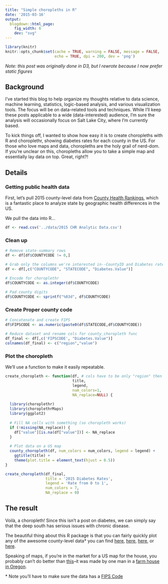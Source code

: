```yaml
---
title: "Simple choropleths in R"
date: '2015-03-16'
output:
  blogdown::html_page:
    fig_width: 6
    dev: "svg"
---
```


```r
library(knitr)
knitr::opts_chunk$set(cache = TRUE, warning = FALSE, message = FALSE, 
                      echo = TRUE, dpi = 200, dev = 'png')
```

*Note: this post was originally done in D3, but I rewrote because I now prefer static figures*

## Background

I’ve started this blog to help organize my thoughts relative to data science, machine learning, statistics, logic-based analysis, and various visualization tools. The focus will be on data-related tools and techniques. While I’ll keep these posts applicable to a wide (data-interested) audience, I’m sure the analysis will occasionally focus on Salt Lake City, where I’m currently based.

To kick things off, I wanted to show how easy it is to create choropleths with R and choroplethr, showing diabetes rates for each county in the US. For those who love maps and data, choropleths are the holy grail of nerd-dom. If you're unclear on this, choropleths allow you to take a simple map and essentially lay data on top. Great, right?!

## Details

### Getting public health data

First, let's pull 2015 county-level data from [County Health Rankings](http://www.countyhealthrankings.org/rankings/data), which is a fantastic place to analyze state by geographic health differences in the US.

We pull the data into R...
  
```r
df <- read.csv('../data/2015 CHR Analytic Data.csv')
```

### Clean up

```r
# Remove state-summary rows
df <- df[df$COUNTYCODE != 0,]

# Grab only the columns we're interested in--CountyID and Diabetes rate
df <- df[,c("COUNTYCODE", "STATECODE", "Diabetes.Value")]

# Encode for choroplethr
df$COUNTYCODE <- as.integer(df$COUNTYCODE)
  
# Pad county digits
df$COUNTYCODE <- sprintf("%03d", df$COUNTYCODE)
```

### Create Proper county code

```r
# Concatenate and create FIPS
df$FIPSCODE <- as.numeric(paste0(df$STATECODE,df$COUNTYCODE))

# Reduce dataset and rename cols for county_choropleth func
df_final <- df[,c('FIPSCODE', "Diabetes.Value")]
colnames(df_final) <- c("region","value")
```

### Plot the choropleth

We'll use a function to make it easily repeatable.

```r
create_choropleth <- function(df, # cols have to be only "region" then "value"
                              title,
                              legend,
                              num_colors=1,
                              NA_replace=NULL) {
  
  library(choroplethr)
  library(choroplethrMaps)
  library(ggplot2)
  
  # Fill NA cells with something (so choropleth works)
  if (!missing(NA_replace)) {
    df["value"][is.na(df["value"])] <- NA_replace
  }
  
  # Plot data on a US map
  county_choropleth(df, num_colors = num_colors, legend = legend) +
    ggtitle(title) +
    theme(plot.title = element_text(hjust = 0.5))
}

create_choropleth(df_final,
                  title = '2015 Diabetes Rates',
                  legend = 'Rate from 0 to 1',
                  num_colors = 7,
                  NA_replace = 0)
```

## The result

Voilà, a choropleth! Since this isn't a post on diabetes, we can simply say that the deep south has serious issues with chronic disease.

The beautiful thing about this R package is that you can fairly quickly plot any of the awesome county-level data* you can find [here](http://www.countyhealthrankings.org/rankings/data), [here](https://www.data.gov), [here](https://www.census.gov), or [here](https://www.cdc.gov/datastatistics/index.html).

Speaking of maps, if you're in the market for a US map for the house, you probably can't do better than [this](http://www.imusgeographics.com/usa-maps)--it was made by one man in a [farm house in Oregon](http://www.slate.com/articles/arts/culturebox/2012/01/the_best_american_wall_map_david_imus_the_essential_geography_of_the_united_states_of_america_.html).

\* Note you'll have to make sure the data has a [FIPS Code](https://en.wikipedia.org/wiki/FIPS_county_code)
